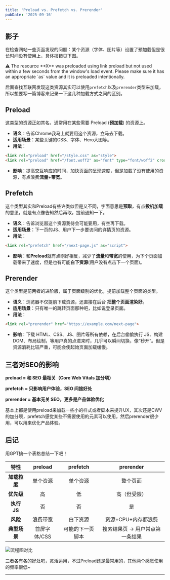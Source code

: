 ```yaml
---
title: 'Preload vs. Prefetch vs. Prerender'
pubDate: '2025-09-16'
---
```




## 影子

在检查网站一些页面发现的问题：某个资源（字体、图片等）设置了预加载但是很长时间没有使用上，具体报错见下图。

<Card client:load>
⚠️ The resource **X** was preloaded using link preload but not used within a few seconds from the window's load event. Please make sure it has an appropriate `as` value and it is preloaded intentionally.
</Card>

后面查找互联网发现这类资源其实可以使用`prefetch`以及`prerender`类型来加载，所以想要写一篇博客来记录一下这几种加载方式之间的区别。

## Preload

这类型的资源正如其名，通常用在某些需要 Preload (**预加载**) 的资源上。

- **语义**：告诉Chrome我马上就要用这个资源，立马去下载。
- **适用场景**：某些关键的CSS、字体、Hero大图等。
- **用法**：

```html
<link rel="preload" href="/style.css" as="style">
<link rel="preload" href="/font.woff2" as="font" type="font/woff2" crossorigin>
```

- **影响**：提高交互响应的时间，加快页面的呈现速度，但是加载了没有使用的资源，有点浪费**流量**+**带宽**。

## Prefetch

这个类型其实和Preload有些许类似但是又不同，字面意思是**预取**，有点**投机加载**的意思，就是有点像告知然后再取，提前通知一下。

- **语义**：告诉浏览器这个资源我待会可能要用，有空再下载。
- **适用场景**：下一页的JS、用户下一步要访问的详情页的资源。
- **用法**：

```html
<link rel="prefetch" href="/next-page.js" as="script">
```

- **影响**：和**Preload**就有点刚好相反，减少了**流量**和**带宽**的使用，为下个页面加载带来了速度，但是也有可能**白下资源**(用户没有点击下一个页面)。

## Prerender

这个类型是前两者的进阶版，属于页面级别的优化，提前加载整个页面的类型。

- **语义**：浏览器不仅提前下载资源，还直接在后台 **把整个页面渲染好**。
- **适用场景**：只有唯一的跳转页面那种吧，比如说登录页面。
- **用法**：

```html
<link rel="prerender" href="https://example.com/next-page">
```

- **影响**：下载 HTML、CSS、JS、图片等所有依赖，在后台偷偷执行 JS、构建 DOM、布局绘制，等用户真的点进来时，几乎可以瞬间切换，像“秒开”。但是资源消耗比较严重，可能会使起始页面加载缓慢。

## 三者对SEO的影响

**preload = 和 SEO 最相关（Core Web Vitals 加分项）**

**prefetch = 只影响用户体验，SEO 间接好处**

**prerender = 基本无关 SEO，更多是产品体验优化**

基本上都是使用preload来加载一些小的样式或者脚本来提升UX，其次还是CWV的加分项，prefetch感觉某些不需要使用的元素可以使用，然后prerender很少用，可以用来优化产品体验。

## 后记

用GPT搞一个表格总结一下吧！

|     特性     |   preload    |     prefetch     |            prerender            |
| :----------: | :----------: | :--------------: | :-----------------------------: |
| **加载粒度** |   单个资源   |     单个资源     |            整个页面             |
|  **优先级**  |      高      |        低        |          高（但受限）           |
| **执行 JS**  |      否      |        否        |               是                |
|   **风险**   |   浪费带宽   |     白下资源     |       资源+CPU+内存都浪费       |
| **典型场景** | 首屏字体/CSS | 可能的下一页脚本 | 搜索结果页 → 用户常点第一条结果 |

![流程图对比](./_assets/svg-compare-preload-prefetch-prerender.png)

三者各有各的好处吧，灵活运用，不过Preload还是最常用的，其他两个感觉使用的频率很低~

---

